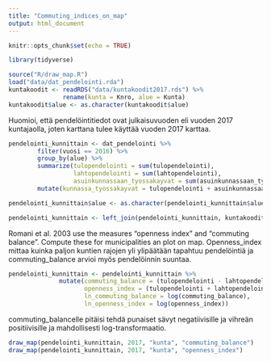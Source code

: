 ```yaml
---
title: "Commuting_indices_on_map"
output: html_document
---
```


```r
knitr::opts_chunk$set(echo = TRUE)

library(tidyverse)

source("R/draw_map.R")
load("data/dat_pendelointi.rda")
kuntakoodit <- readRDS("data/kuntakoodit2017.rds") %>% 
               rename(kunta = Knro, alue = Kunta) 
kuntakoodit$alue <- as.character(kuntakoodit$alue)
```

Huomioi, että pendelöintitiedot ovat julkaisuvuoden eli vuoden 2017 kuntajaolla, joten karttana tulee käyttää vuoden 2017 karttaa. 


```r
pendelointi_kunnittain <- dat_pendelointi %>%
        filter(vuosi == 2016) %>%
        group_by(alue) %>%
        summarize(tulopendelointi = sum(tulopendelointi),
                  lahtopendelointi = sum(lahtopendelointi),
                  asuinkunnassaan_tyossakayvat = sum(asuinkunnassaan_tyossakayvat)) %>%
        mutate(kunnassa_tyossakayvat = tulopendelointi + asuinkunnassaan_tyossakayvat)

pendelointi_kunnittain$alue <- as.character(pendelointi_kunnittain$alue)

pendelointi_kunnittain <- left_join(pendelointi_kunnittain, kuntakoodit, by = "alue")

```

Romani et al. 2003 use the measures "openness index" and "commuting balance". Compute these for municipalities an plot on map. Openness_index mittaa kuinka paljon kuntien rajojen yli ylipäätään tapahtuu pendelöintiä ja commuting_balance arvioi myös pendelöinnin suuntaa. 

```r

pendelointi_kunnittain <- pendelointi_kunnittain %>%
              mutate(commuting_balance = (tulopendelointi - lahtopendelointi)/asuinkunnassaan_tyossakayvat,
                     openness_index = (tulopendelointi + lahtopendelointi)/asuinkunnassaan_tyossakayvat,
                     ln_commuting_balance = log(commuting_balance),
                     ln_openness_index = log(openness_index))

```

commuting_balancelle pitäisi tehdä punaiset sävyt negatiivisille ja vihreän positiivisille ja mahdollisesti log-transformaatio. 


```r

draw_map(pendelointi_kunnittain, 2017, "kunta", "commuting_balance")
draw_map(pendelointi_kunnittain, 2017, "kunta", "openness_index")
```

